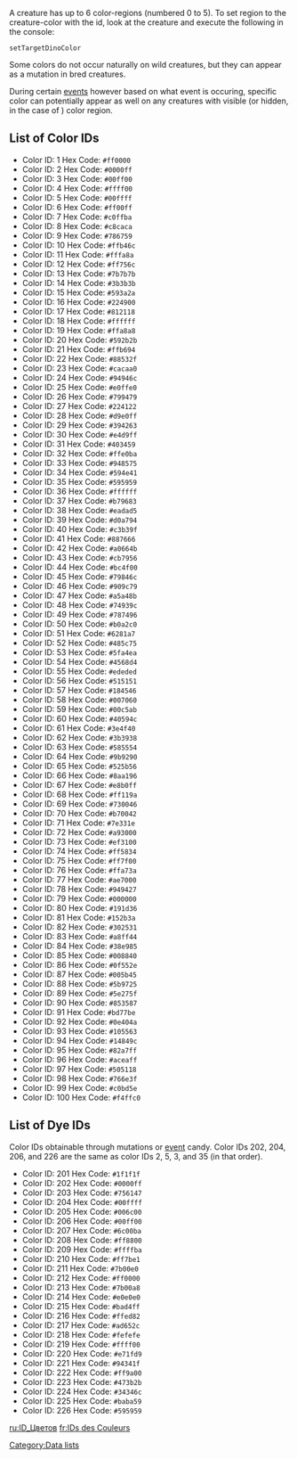 {{Tile Nav Entity IDs}}

A creature has up to 6 color-regions (numbered 0 to 5). To set region to the creature-color with the id, look at the creature and execute the following in the console:

 setTargetDinoColor <region> <color-id>

Some colors do not occur naturally on wild creatures, but they can appear as a mutation in bred creatures. 

During certain [[event]]s however based on what event is occuring, specific color can potentially appear as well on any creatures with visible (or hidden, in the case of {{ItemLink|Reaper Queen}}) color region.

==List of Color IDs==
<div class="color-ids-wrapper">
<ul>
<li>Color ID: 1    {{CreatureColor| Red}}    Hex Code: <tt>#ff0000</tt></li>
<li>Color ID: 2    {{CreatureColor| Blue}}    Hex Code: <tt>#0000ff</tt></li>
<li>Color ID: 3    {{CreatureColor| Green}}    Hex Code: <tt>#00ff00</tt></li>
<li>Color ID: 4    {{CreatureColor| Yellow}}    Hex Code: <tt>#ffff00</tt></li>
<li>Color ID: 5    {{CreatureColor| Cyan}}    Hex Code: <tt>#00ffff</tt></li>
<li>Color ID: 6    {{CreatureColor| Magenta}}    Hex Code: <tt>#ff00ff</tt></li>
<li>Color ID: 7    {{CreatureColor| Light Green}}    Hex Code: <tt>#c0ffba</tt></li>
<li>Color ID: 8    {{CreatureColor| Light Grey}}    Hex Code: <tt>#c8caca</tt></li>
<li>Color ID: 9    {{CreatureColor| Light Brown}}    Hex Code: <tt>#786759</tt></li>
<li>Color ID: 10    {{CreatureColor| Light Orange}}    Hex Code: <tt>#ffb46c</tt></li>
<li>Color ID: 11    {{CreatureColor| Light Yellow}}    Hex Code: <tt>#fffa8a</tt></li>
<li>Color ID: 12    {{CreatureColor| Light Red}}    Hex Code: <tt>#ff756c</tt></li>
<li>Color ID: 13    {{CreatureColor| Dark Grey}}    Hex Code: <tt>#7b7b7b</tt></li>
<li>Color ID: 14    {{CreatureColor| Black}}    Hex Code: <tt>#3b3b3b</tt></li>
<li>Color ID: 15    {{CreatureColor| Brown}}    Hex Code: <tt>#593a2a</tt></li>
<li>Color ID: 16    {{CreatureColor| Dark Green}}    Hex Code: <tt>#224900</tt></li>
<li>Color ID: 17    {{CreatureColor| Dark Red}}    Hex Code: <tt>#812118</tt></li>
<li>Color ID: 18    {{CreatureColor| White}}    Hex Code: <tt>#ffffff</tt></li>
<li>Color ID: 19    {{CreatureColor| Dino Light Red}}    Hex Code: <tt>#ffa8a8</tt></li>
<li>Color ID: 20    {{CreatureColor| Dino Dark Red}}    Hex Code: <tt>#592b2b</tt></li>
<li>Color ID: 21    {{CreatureColor| Dino Light Orange}}    Hex Code: <tt>#ffb694</tt></li>
<li>Color ID: 22    {{CreatureColor| Dino Dark Orange}}    Hex Code: <tt>#88532f</tt></li>
<li>Color ID: 23    {{CreatureColor| Dino Light Yellow}}    Hex Code: <tt>#cacaa0</tt></li>
<li>Color ID: 24    {{CreatureColor| Dino Dark Yellow}}    Hex Code: <tt>#94946c</tt></li>
<li>Color ID: 25    {{CreatureColor| Dino Light Green}}    Hex Code: <tt>#e0ffe0</tt></li>
<li>Color ID: 26    {{CreatureColor| Dino Medium Green}}    Hex Code: <tt>#799479</tt></li>
<li>Color ID: 27    {{CreatureColor| Dino Dark Green}}    Hex Code: <tt>#224122</tt></li>
<li>Color ID: 28    {{CreatureColor| Dino Light Blue}}    Hex Code: <tt>#d9e0ff</tt></li>
<li>Color ID: 29    {{CreatureColor| Dino Dark Blue}}    Hex Code: <tt>#394263</tt></li>
<li>Color ID: 30    {{CreatureColor| Dino Light Purple}}    Hex Code: <tt>#e4d9ff</tt></li>
<li>Color ID: 31    {{CreatureColor| Dino Dark Purple}}    Hex Code: <tt>#403459</tt></li>
<li>Color ID: 32    {{CreatureColor| Dino Light Brown}}    Hex Code: <tt>#ffe0ba</tt></li>
<li>Color ID: 33    {{CreatureColor| Dino Medium Brown}}    Hex Code: <tt>#948575</tt></li>
<li>Color ID: 34    {{CreatureColor| Dino Dark Brown}}    Hex Code: <tt>#594e41</tt></li>
<li>Color ID: 35    {{CreatureColor| Dino Darker Grey}}    Hex Code: <tt>#595959</tt></li>
<li>Color ID: 36    {{CreatureColor| Dino Albino}}    Hex Code: <tt>#ffffff</tt></li>
<li>Color ID: 37    {{CreatureColor| BigFoot0}}    Hex Code: <tt>#b79683</tt></li>
<li>Color ID: 38    {{CreatureColor| BigFoot4}}    Hex Code: <tt>#eadad5</tt></li>
<li>Color ID: 39    {{CreatureColor| BigFoot5}}    Hex Code: <tt>#d0a794</tt></li>
<li>Color ID: 40    {{CreatureColor| WolfFur}}    Hex Code: <tt>#c3b39f</tt></li>
<li>Color ID: 41    {{CreatureColor| DarkWolfFur}}    Hex Code: <tt>#887666</tt></li>
<li>Color ID: 42    {{CreatureColor| DragonBase0}}    Hex Code: <tt>#a0664b</tt></li>
<li>Color ID: 43    {{CreatureColor| DragonBase1}}    Hex Code: <tt>#cb7956</tt></li>
<li>Color ID: 44    {{CreatureColor| DragonFire}}    Hex Code: <tt>#bc4f00</tt></li>
<li>Color ID: 45    {{CreatureColor| DragonGreen0}}    Hex Code: <tt>#79846c</tt></li>
<li>Color ID: 46    {{CreatureColor| DragonGreen1}}    Hex Code: <tt>#909c79</tt></li>
<li>Color ID: 47    {{CreatureColor| DragonGreen2}}    Hex Code: <tt>#a5a48b</tt></li>
<li>Color ID: 48    {{CreatureColor| DragonGreen3}}    Hex Code: <tt>#74939c</tt></li>
<li>Color ID: 49    {{CreatureColor| WyvernPurple0}}    Hex Code: <tt>#787496</tt></li>
<li>Color ID: 50    {{CreatureColor| WyvernPurple1}}    Hex Code: <tt>#b0a2c0</tt></li>
<li>Color ID: 51    {{CreatureColor| WyvernBlue0}}    Hex Code: <tt>#6281a7</tt></li>
<li>Color ID: 52    {{CreatureColor| WyvernBlue1}}    Hex Code: <tt>#485c75</tt></li>
<li>Color ID: 53    {{CreatureColor| Dino Medium Blue}}    Hex Code: <tt>#5fa4ea</tt></li>
<li>Color ID: 54    {{CreatureColor| Dino Deep Blue}}    Hex Code: <tt>#4568d4</tt></li>
<li>Color ID: 55    {{CreatureColor| NearWhite}}    Hex Code: <tt>#ededed</tt></li>
<li>Color ID: 56    {{CreatureColor| NearBlack}}    Hex Code: <tt>#515151</tt></li>
<li>Color ID: 57    {{CreatureColor| DarkTurquoise}}    Hex Code: <tt>#184546</tt></li>
<li>Color ID: 58    {{CreatureColor| MediumTurquoise}}    Hex Code: <tt>#007060</tt></li>
<li>Color ID: 59    {{CreatureColor| Turquoise}}    Hex Code: <tt>#00c5ab</tt></li>
<li>Color ID: 60    {{CreatureColor| GreenSlate}}    Hex Code: <tt>#40594c</tt></li>
<li>Color ID: 61    {{CreatureColor| Sage}}    Hex Code: <tt>#3e4f40</tt></li>
<li>Color ID: 62    {{CreatureColor| DarkWarmGray}}    Hex Code: <tt>#3b3938</tt></li>
<li>Color ID: 63    {{CreatureColor| MediumWarmGray}}    Hex Code: <tt>#585554</tt></li>
<li>Color ID: 64    {{CreatureColor| LightWarmGray}}    Hex Code: <tt>#9b9290</tt></li>
<li>Color ID: 65    {{CreatureColor| DarkCement}}    Hex Code: <tt>#525b56</tt></li>
<li>Color ID: 66    {{CreatureColor| LightCement}}    Hex Code: <tt>#8aa196</tt></li>
<li>Color ID: 67    {{CreatureColor| LightPink}}    Hex Code: <tt>#e8b0ff</tt></li>
<li>Color ID: 68    {{CreatureColor| DeepPink}}    Hex Code: <tt>#ff119a</tt></li>
<li>Color ID: 69    {{CreatureColor| DarkViolet}}    Hex Code: <tt>#730046</tt></li>
<li>Color ID: 70    {{CreatureColor| DarkMagenta}}    Hex Code: <tt>#b70042</tt></li>
<li>Color ID: 71    {{CreatureColor| BurntSienna}}    Hex Code: <tt>#7e331e</tt></li>
<li>Color ID: 72    {{CreatureColor| MediumAutumn}}    Hex Code: <tt>#a93000</tt></li>
<li>Color ID: 73    {{CreatureColor| Vermillion}}    Hex Code: <tt>#ef3100</tt></li>
<li>Color ID: 74    {{CreatureColor| Coral}}    Hex Code: <tt>#ff5834</tt></li>
<li>Color ID: 75    {{CreatureColor| Orange}}    Hex Code: <tt>#ff7f00</tt></li>
<li>Color ID: 76    {{CreatureColor| Peach}}    Hex Code: <tt>#ffa73a</tt></li>
<li>Color ID: 77    {{CreatureColor| LightAutumn}}    Hex Code: <tt>#ae7000</tt></li>
<li>Color ID: 78    {{CreatureColor| Mustard}}    Hex Code: <tt>#949427</tt></li>
<li>Color ID: 79    {{CreatureColor| ActualBlack}}    Hex Code: <tt>#000000</tt></li>
<li>Color ID: 80    {{CreatureColor| MidnightBlue}}    Hex Code: <tt>#191d36</tt></li>
<li>Color ID: 81    {{CreatureColor| DarkBlue}}    Hex Code: <tt>#152b3a</tt></li>
<li>Color ID: 82    {{CreatureColor| BlackSands}}    Hex Code: <tt>#302531</tt></li>
<li>Color ID: 83    {{CreatureColor| LemonLime}}    Hex Code: <tt>#a8ff44</tt></li>
<li>Color ID: 84    {{CreatureColor| Mint}}    Hex Code: <tt>#38e985</tt></li>
<li>Color ID: 85    {{CreatureColor| Jade}}    Hex Code: <tt>#008840</tt></li>
<li>Color ID: 86    {{CreatureColor| PineGreen}}    Hex Code: <tt>#0f552e</tt></li>
<li>Color ID: 87    {{CreatureColor| SpruceGreen}}    Hex Code: <tt>#005b45</tt></li>
<li>Color ID: 88    {{CreatureColor| LeafGreen}}    Hex Code: <tt>#5b9725</tt></li>
<li>Color ID: 89    {{CreatureColor| DarkLavender}}    Hex Code: <tt>#5e275f</tt></li>
<li>Color ID: 90    {{CreatureColor| MediumLavender}}    Hex Code: <tt>#853587</tt></li>
<li>Color ID: 91    {{CreatureColor| Lavender}}    Hex Code: <tt>#bd77be</tt></li>
<li>Color ID: 92    {{CreatureColor| DarkTeal}}    Hex Code: <tt>#0e404a</tt></li>
<li>Color ID: 93    {{CreatureColor| MediumTeal}}    Hex Code: <tt>#105563</tt></li>
<li>Color ID: 94    {{CreatureColor| Teal}}    Hex Code: <tt>#14849c</tt></li>
<li>Color ID: 95    {{CreatureColor| PowderBlue}}    Hex Code: <tt>#82a7ff</tt></li>
<li>Color ID: 96    {{CreatureColor| Glacial}}    Hex Code: <tt>#aceaff</tt></li>
<li>Color ID: 97    {{CreatureColor| Cammo}}    Hex Code: <tt>#505118</tt></li>
<li>Color ID: 98    {{CreatureColor| DryMoss}}    Hex Code: <tt>#766e3f</tt></li>
<li>Color ID: 99    {{CreatureColor| Custard}}    Hex Code: <tt>#c0bd5e</tt></li>
<li>Color ID: 100    {{CreatureColor| Cream}}    Hex Code: <tt>#f4ffc0</tt></li>
</ul>
</div>
    
==List of Dye IDs==
Color IDs obtainable through mutations or [[Events|event]] candy. Color IDs 202, 204, 206, and 226 are the same as color IDs 2, 5, 3, and 35 (in that order).
<div class="color-ids-wrapper">
<ul>
<li>Color ID: 201    {{DyeColor| Black Dye}}    Hex Code: <tt>#1f1f1f</tt></li>
<li>Color ID: 202    {{DyeColor| Blue Dye}}    Hex Code: <tt>#0000ff</tt></li>
<li>Color ID: 203    {{DyeColor| Brown Dye}}    Hex Code: <tt>#756147</tt></li>
<li>Color ID: 204    {{DyeColor| Cyan Dye}}    Hex Code: <tt>#00ffff</tt></li>
<li>Color ID: 205    {{DyeColor| Forest Dye}}    Hex Code: <tt>#006c00</tt></li>
<li>Color ID: 206    {{DyeColor| Green Dye}}    Hex Code: <tt>#00ff00</tt></li>
<li>Color ID: 207    {{DyeColor| Purple Dye}}    Hex Code: <tt>#6c00ba</tt></li>
<li>Color ID: 208    {{DyeColor| Orange Dye}}    Hex Code: <tt>#ff8800</tt></li>
<li>Color ID: 209    {{DyeColor| Parchment Dye}}    Hex Code: <tt>#ffffba</tt></li>
<li>Color ID: 210    {{DyeColor| Pink Dye}}    Hex Code: <tt>#ff7be1</tt></li>
<li>Color ID: 211    {{DyeColor| Unused Purple Dye}}    Hex Code: <tt>#7b00e0</tt></li>
<li>Color ID: 212    {{DyeColor| Red Dye}}    Hex Code: <tt>#ff0000</tt></li>
<li>Color ID: 213    {{DyeColor| Royalty Dye}}    Hex Code: <tt>#7b00a8</tt></li>
<li>Color ID: 214    {{DyeColor| Silver Dye}}    Hex Code: <tt>#e0e0e0</tt></li>
<li>Color ID: 215    {{DyeColor| Sky Dye}} Hex Code: <tt>#bad4ff</tt></li>
<li>Color ID: 216    {{DyeColor| Tan Dye}}    Hex Code: <tt>#ffed82</tt></li>
<li>Color ID: 217    {{DyeColor| Tangerine Dye}}    Hex Code: <tt>#ad652c</tt></li>
<li>Color ID: 218    {{DyeColor| White Dye}}    Hex Code: <tt>#fefefe</tt></li>
<li>Color ID: 219    {{DyeColor| Yellow Dye}}    Hex Code: <tt>#ffff00</tt></li>
<li>Color ID: 220    {{DyeColor| Magenta Dye}}    Hex Code: <tt>#e71fd9</tt></li>
<li>Color ID: 221    {{DyeColor| Brick Dye}}    Hex Code: <tt>#94341f</tt></li>
<li>Color ID: 222    {{DyeColor| Cantaloupe Dye}}    Hex Code: <tt>#ff9a00</tt></li>
<li>Color ID: 223    {{DyeColor| Mud Dye}}    Hex Code: <tt>#473b2b</tt></li>
<li>Color ID: 224    {{DyeColor| Navy Dye}}    Hex Code: <tt>#34346c</tt></li>
<li>Color ID: 225    {{DyeColor| Olive Dye}}    Hex Code: <tt>#baba59</tt></li>
<li>Color ID: 226    {{DyeColor| Slate Dye}}    Hex Code: <tt>#595959</tt></li>
</ul>
</div>

[[ru:ID_Цветов]]
[[Category:Data lists]]
[[fr:IDs des Couleurs]]
{{MissingTranslations|de|es|it|ja|pl|pt-br}}
